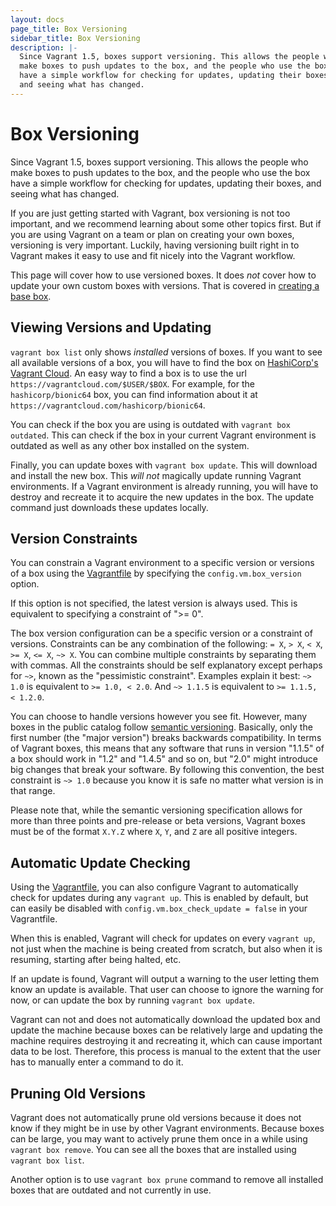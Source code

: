 ```yaml
---
layout: docs
page_title: Box Versioning
sidebar_title: Box Versioning
description: |-
  Since Vagrant 1.5, boxes support versioning. This allows the people who
  make boxes to push updates to the box, and the people who use the box
  have a simple workflow for checking for updates, updating their boxes,
  and seeing what has changed.
---
```


# Box Versioning

Since Vagrant 1.5, boxes support versioning. This allows the people who
make boxes to push updates to the box, and the people who use the box
have a simple workflow for checking for updates, updating their boxes,
and seeing what has changed.

If you are just getting started with Vagrant, box versioning is not too
important, and we recommend learning about some other topics first. But
if you are using Vagrant on a team or plan on creating your own boxes,
versioning is very important. Luckily, having versioning built right in
to Vagrant makes it easy to use and fit nicely into the Vagrant workflow.

This page will cover how to use versioned boxes. It does _not_ cover how
to update your own custom boxes with versions. That is covered in
[creating a base box](/docs/boxes/base).

## Viewing Versions and Updating

`vagrant box list` only shows _installed_ versions of boxes. If you want
to see all available versions of a box, you will have to find the box
on [HashiCorp's Vagrant Cloud](/docs/vagrant-cloud). An easy way to find a box
is to use the url `https://vagrantcloud.com/$USER/$BOX`. For example, for
the `hashicorp/bionic64` box, you can find information about it at
`https://vagrantcloud.com/hashicorp/bionic64`.

You can check if the box you are using is outdated with `vagrant box outdated`.
This can check if the box in your current Vagrant environment is outdated
as well as any other box installed on the system.

Finally, you can update boxes with `vagrant box update`. This will download
and install the new box. This _will not_ magically update running Vagrant
environments. If a Vagrant environment is already running, you will have to
destroy and recreate it to acquire the new updates in the box. The update
command just downloads these updates locally.

## Version Constraints

You can constrain a Vagrant environment to a specific version or versions
of a box using the [Vagrantfile](/docs/vagrantfile/) by specifying
the `config.vm.box_version` option.

If this option is not specified, the latest version is always used. This is
equivalent to specifying a constraint of ">= 0".

The box version configuration can be a specific version or a constraint of
versions. Constraints can be any combination of the following:
`= X`, `> X`, `< X`, `>= X`, `<= X`, `~> X`. You can combine multiple
constraints by separating them with commas. All the constraints should be
self explanatory except perhaps for `~>`, known as the "pessimistic constraint".
Examples explain it best: `~> 1.0` is equivalent to `>= 1.0, < 2.0`. And
`~> 1.1.5` is equivalent to `>= 1.1.5, < 1.2.0`.

You can choose to handle versions however you see fit. However, many boxes
in the public catalog follow [semantic versioning](http://semver.org/).
Basically, only the first number (the "major version") breaks backwards
compatibility. In terms of Vagrant boxes, this means that any software that
runs in version "1.1.5" of a box should work in "1.2" and "1.4.5" and so on,
but "2.0" might introduce big changes that break your software. By following
this convention, the best constraint is `~> 1.0` because you know it is safe
no matter what version is in that range.

Please note that, while the semantic versioning specification allows for
more than three points and pre-release or beta versions, Vagrant boxes must be
of the format `X.Y.Z` where `X`, `Y`, and `Z` are all positive integers.

## Automatic Update Checking

Using the [Vagrantfile](/docs/vagrantfile/), you can also configure
Vagrant to automatically check for updates during any `vagrant up`. This is
enabled by default, but can easily be disabled with
`config.vm.box_check_update = false` in your Vagrantfile.

When this is enabled, Vagrant will check for updates on every `vagrant up`,
not just when the machine is being created from scratch, but also when it
is resuming, starting after being halted, etc.

If an update is found, Vagrant will output a warning to the user letting
them know an update is available. That user can choose to ignore the warning
for now, or can update the box by running `vagrant box update`.

Vagrant can not and does not automatically download the updated box and
update the machine because boxes can be relatively large and updating the
machine requires destroying it and recreating it, which can cause important
data to be lost. Therefore, this process is manual to the extent that the
user has to manually enter a command to do it.

## Pruning Old Versions

Vagrant does not automatically prune old versions because it does not know
if they might be in use by other Vagrant environments. Because boxes can
be large, you may want to actively prune them once in a while using
`vagrant box remove`. You can see all the boxes that are installed
using `vagrant box list`.

Another option is to use `vagrant box prune` command to remove all installed boxes that are outdated and not currently in use.
